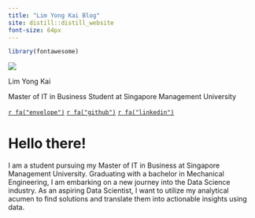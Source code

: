 ```yaml
---
title: "Lim Yong Kai Blog"
site: distill::distill_website
font-size: 64px
---
```

```r
library(fontawesome)
```

<style>
d-title, d-byline {
  display: none
}
</style>

<div class=profile>
<img src="assets/img/profile.jpg" class="profile-circle">

Lim Yong Kai

Master of IT in Business Student at Singapore Management University

[`r fa("envelope")`](mailto:limyongkai@gmail.com)
[`r fa("github")`](https://github.com/limyongkai)
[`r fa("linkedin")`](https://www.linkedin.com/in/yong-kai-lim-a72742137/)
</div>

# Hello there!

I am a student pursuing my Master of IT in Business at Singapore Management University. Graduating with a bachelor in Mechanical Engineering, I am embarking on a new journey into the Data Science industry. As an aspiring Data Scientist, I want to utilize my analytical acumen to find solutions and translate them into actionable insights using data.